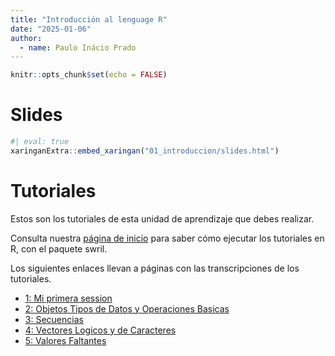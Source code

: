```yaml
---
title: "Introducción al lenguage R"
date: "2025-01-06" 
author:
  - name: Paulo Inácio Prado
---
```


```r
knitr::opts_chunk$set(echo = FALSE)
```


# Slides

```r
#| eval: true
xaringanExtra::embed_xaringan("01_introduccion/slides.html")
```

# Tutoriales

Estos son los tutoriales de esta unidad de aprendizaje que debes realizar. 

Consulta nuestra [página de inicio](index.html#tutoriales) para saber cómo ejecutar los tutoriales en R, con el paquete swril. 

Los siguientes enlaces llevan a páginas con las transcripciones de los tutoriales.

* [1: Mi primera session](Tutoriales/html/Mi_primera_session.html)
* [2: Objetos Tipos de Datos y Operaciones Basicas](Tutoriales/html/Objetos_Tipos_de_Datos_y_Operaciones_Basicas.html)
* [3: Secuencias](Tutoriales/html/Secuencias.html)
* [4: Vectores Logicos y de Caracteres](Tutoriales/html/Vectores_Logicos_y_de_Caracteres.html)
* [5: Valores Faltantes](Tutoriales/html/Valores_Faltantes.html)
